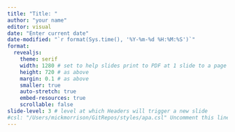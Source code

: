 ```yaml
---
title: "Title: "
author: "your name"
editor: visual
date: "Enter current date"
date-modified: "`r format(Sys.time(), '%Y-%m-%d %H:%M:%S')`"
format: 
  revealjs:
    theme: serif
    width: 1280 # set to help slides print to PDF at 1 slide to a page
    height: 720 # as above
    margin: 0.1 # as above
    smaller: true
    auto-stretch: true 
    embed-resources: true
    scrollable: false
slide-level: 3 # level at which Headers will trigger a new slide
#csl: "/Users/mickmorrison/GitRepos/styles/apa.csl" Uncomment this line to format citations as APA7.
---
```

